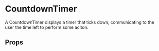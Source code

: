 

# CountdownTimer

A CountdownTimer displays a timer that ticks down, communicating to the user the time left to perform some aciton.

<Canvas>
  <Story id="ui-pages-swaps-countdown-timer-countdown-timer-stories-js--default-story" />
</Canvas>

## Props

<ArgsTable of={CountdownTimer} />

